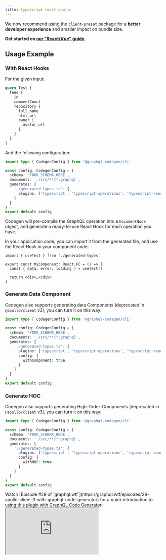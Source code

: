 ```yaml
---
title: typescript-react-apollo
---
```



<Callout type="info">

We now recommend using the `client-preset` package for a **better developer experience** and smaller impact on bundle size.

**Get started on [our "React/Vue" guide](/docs/guides/react-vue).**

</Callout>

<PluginHeader hasOperationsNote />
<PluginApiDocs />

## Usage Example

### With React Hooks

For the given input:

```graphql
query Test {
  feed {
    id
    commentCount
    repository {
      full_name
      html_url
      owner {
        avatar_url
      }
    }
  }
}
```

And the following configuration:

```ts filename="codegen.ts"
import type { CodegenConfig } from '@graphql-codegen/cli'

const config: CodegenConfig = {
  schema: 'YOUR_SCHEMA_HERE',
  documents: './src/**/*.graphql',
  generates: {
    './generated-types.ts': {
      plugins: ['typescript', 'typescript-operations', 'typescript-react-apollo']
    }
  }
}
export default config
```

Codegen will pre-compile the GraphQL operation into a `DocumentNode` object, and generate a ready-to-use React Hook for each operation you have.

In your application code, you can import it from the generated file, and use the React Hook in your component code:

```tsx
import { useTest } from './generated-types'

export const MyComponent: React.FC = () => {
  const { data, error, loading } = useTest()

  return <div>…</div>
}
```

### Generate Data Component

Codegen also supports generating data Components (deprecated in `@apollo/client` v3), you can turn it on this way:

```ts filename="codegen.ts" {10}
import type { CodegenConfig } from '@graphql-codegen/cli'

const config: CodegenConfig = {
  schema: 'YOUR_SCHEMA_HERE',
  documents: './src/**/*.graphql',
  generates: {
    './generated-types.ts': {
      plugins: ['typescript', 'typescript-operations', 'typescript-react-apollo'],
      config: {
        withComponent: true
      }
    }
  }
}
export default config
```

### Generate HOC

Codegen also supports generating High-Order-Components (deprecated in `@apollo/client` v3), you can turn it on this way:

```ts filename="codegen.ts" {10}
import type { CodegenConfig } from '@graphql-codegen/cli'

const config: CodegenConfig = {
  schema: 'YOUR_SCHEMA_HERE',
  documents: './src/**/*.graphql',
  generates: {
    './generated-types.ts': {
      plugins: ['typescript', 'typescript-operations', 'typescript-react-apollo'],
      config: {
        withHOC: true
      }
    }
  }
}
export default config
```

<Callout>
  Watch [Episode #29 of `graphql.wtf`](https://graphql.wtf/episodes/29-apollo-client-3-with-graphql-code-generator) for
  a quick introduction to using this plugin with GraphQL Code Generator:
</Callout>

<iframe src="https://youtube.com/embed/PYDGjTufGsk" />
